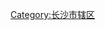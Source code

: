 {{Catnav|頁面分類|...|湖南行政区划|湖南省县级行政区|湖南省市辖区|长沙市辖区}}
{{Catnav|頁面分類|...|湖南省各市州行政区划|长沙行政区划|长沙区县市|长沙市辖区}}

{{Catmore|雨花区|长沙市雨花区}}
[[Category:长沙市辖区|Category:长沙市辖区]]